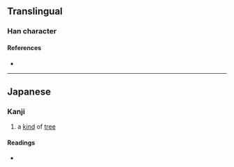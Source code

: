 {{character info/new}}
==Translingual==

===Han character===
{{Han char|rn=75|rad=木|as=10|sn=14|four=|canj=DMSF,DMWF,XXDMW|ids=⿰木⿱覀火}}

====References====
* {{Han ref|kx=0551.181|hdz=21273.071|uh=6A2E|ud=27182}}

----

==Japanese==

===Kanji===
{{ja-kanji|grade=|rs=木10}}

# a [[kind]] of [[tree]]

====Readings====
* {{ja-readings|on=|kun=[[ほくそ]] (hokuso)}}